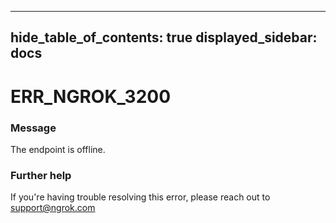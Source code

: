 

---
hide_table_of_contents: true
displayed_sidebar: docs
---


# ERR_NGROK_3200

### Message

The endpoint <InlineCode><EndpointUrlOrigin fallback="HOSTNAME" /></InlineCode> is offline.

<ErrorDetails error="err_ngrok_3200" />



### Further help
If you're having trouble resolving this error, please reach out to [support@ngrok.com](mailto:support@ngrok.com?subject=Help%20with%20ERR_NGROK_3200)

